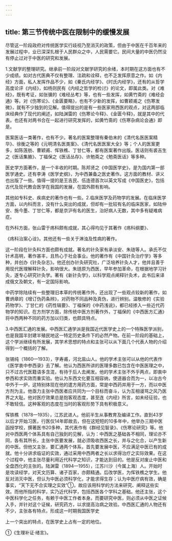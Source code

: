 ```yaml
---
---
---
```

title: 第三节传统中医在限制中的缓慢发展
---



尽管这一阶段政府对传统医学实行歧视乃至消灭的政策，但由于中医在千百年来的发展过程中，业已深深扎根于人民群众之中，人民需要它。民间大量的中医仍然没有停止过对于中医的研究和发展。

1.文献学的整理研究。继承前一阶段对文献学研究的余绪，本时期在这方面也有不少成绩。如对古代医典不仅有整理、注疏和诠释，也不乏发挥原意之作。如《内经》方面，私人发挥作品不少，如《秦氏内经学》、《时氏内经学》，还有的从哲学高度论评《内经》，如杨则民有《内经之哲学的检讨》的论文，即属此类。对《难经》，既有考证，如张骥的《难经丛考》等，也有一些发挥，如黄竹斋的《难经会通》等。对《伤寒论》、《金匮要略》，也有不少新的发挥，如曹颖甫之《伤寒发微》，就有不少独到的见解。值得提出的是有一些医家用西医的观点，对这两部临床经典作了现代的阐述，如陆渊雷的《伤寒论今释》、《金匮今释》，就是其中的代表。也还有对两书合在一起进行研究发挥的，如黄竹斋的《伤寒杂病论会通》即是。

医案医话一类著作，也有不少。著名的医案整理有秦伯末的《清代名医医案精华》、徐衡之等的《元明清名医类案》、《清代名医医案大全》等；个人的医案更多，如陈莲舫、曹颖甫、恽铁樵、丁甘仁等，都有医案著作出版。医话则有裘吉生之《医话集腋》、丁福保之《医话丛存》、许勉斋之《勉斋医话》等多种。

医史学方面著作，是一个丰收的时期。陈邦贤之《中国医学史》，是为国内第一部医学通史。还有李涛《医学史纲》，为中西兼备之医史著作。这方面的教材、讲义也出版了一些。值得一提的是王吉民、伍连德首次以英文写成《中国医史》，包括古代及现代教会医学在我国的发展，在国外颇有影响。

其他如专科史、疾病史的著作也有一些。2.临床医学及药物学的发展。在临床医学方面，以内科而言，没有什么突出的成就，但却有一批较有名的临床医家，如陆仲安、施今墨、丁甘仁等，都是京沪有名的医生，治好病人无数，其中多有疑难病症。

在外科方面，张山雷于疡科颇有成就，其心得均见于其著作《疡科纲要》、

《疡科治案心诠》。其他还有一些关于淋浊及性病的著作。

这一阶段在针灸科方面也颇有成就。著名的针灸家有承淡安、朱琏等人。承氏不仅针术高明，著作甚丰，且热心于社会事业。他的著作有《中国针灸治疗学》等多种，并创办《针灸杂志》。他还创办针灸研究社，广泛培养针灸人才，他并且善于用现代医理解释针灸，影响很大。朱琏原为西医，早年参加革命，在根据地学习针灸，遂专心研究针灸学。著有《新针灸学》，以科学观点阐释针灸术，此书后来译成俄文及朝文，有一定国际影响。

中药学除陆续有一些整理旧本草的传统著作外，还出现了一些观点较新的著作，如曹炳章的《增订伪药条辨》，对药物不同品种及真伪，进行辨别。温敬修的《实验药物学》、丁甘仁的《药性辑要》、丁福保的《中药浅说》，都已经掺入一些近代药物学的知识。在方剂学方面，除传统中医方剂著作外，丁福保的《中西医方汇通》将中西两种不同的药方加以归类，也颇具特点。

3.中西医汇通的发展。中西医汇通学派是我国近代医学史上的一个特殊医学派别，也是我国半封建半殖民地这一特定历史条件下的必然产物。在前一阶段的基础上，这个学派继续有所发展，其学术思想的特点和主张可以从下面几个代表人物的介绍得到一个概括的了解。

张锡纯（1860—1933），字寿甫，河北盐山人。他的学术主张可以从他的代表作《医学衷中参西录》去了解。他认为西医所讲的医理多数已包含在中医医理之中，只不过古代医籍语多含混，有待于后人去阐发。他的学术主张不外乎两点，即衷中参西和求实效而重实验。他认为东西文化要互相容纳，使道器合而为一，以冶古今中外于一炉，这特别体现在他的遣方用药方面，常是中西药并用于一方，而以中医方剂为主。他亟力主张中西医者应共同为一个目标而奋斗，认为互相谩骂之风乃医界之大耻。他对医疗效果总是抱客观态度，甚至连《内经》所言，如未经征验，也不敢轻信。这种客观的态度在当时的客观形势下具有积极意义。

恽铁樵（1878—1935），江苏武进人。他前半生从事教育及编译工作。直到43岁以后才开始习医，行医仅14年即故去，但在这短短的10多年中，他举办三期中医函授学校，撰著医书20多种，其代表作有《群经见智录》、《伤寒论研究》等。他对中西医两个体系具有自己独到的见解，认为：中西医之基础各不相同，理论亦不同，各有其所长，主张中医要发展，就必须吸收西医之长，并与之化合，以产生新的中医。但他又主张，要汇通两个体系，首先要发展中医，不应满足中医已有的成就。他十分讲求临证的实效，通过采用中西两者之长以求得治疗之实际效果。在这个过程中，他主张尽量利用近代科学之知识，才能达到目的。他是反对废止中医和全盘西化的主张的。陆渊雷（1894—1955），江苏川沙（今属上海）人。开始时是攻读经学，对天文历算、诸子百家，亦颇精通。后改学医，为恽铁樵之学生。他反对消灭中医，但认为中医必须科学化，才能求得生存；认为中医疗病有效，确是事实，“天下无不合实理之实效”①，故应该用科学的方法来研究、阐释这些实效。而他所指的科学，实乃近代科学，包括西医各个学科之基础。他还主张，这个中医科学化之任务，有赖于中医工作者本身。而要研究中医，则必须从中医之证候入手，并针对这个证候，研究药方，以求提高治病之效验。中西医汇通的人物还有不少，主张各有特点，形成这一时期我国医学史

上一个突出的特点，在医学史上占有一定的地位。

①《生理补证·绪言》。